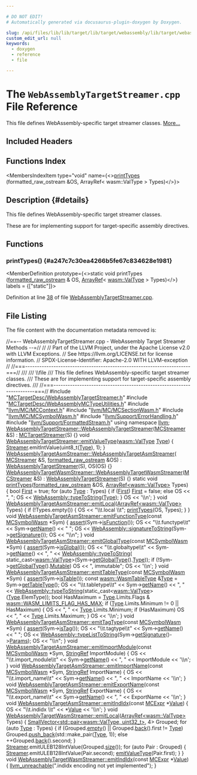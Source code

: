 ```yaml
---

# DO NOT EDIT!
# Automatically generated via docusaurus-plugin-doxygen by Doxygen.

slug: /api/files/lib/lib/target/lib/target/webassembly/lib/target/webassembly/mctargetdesc/webassemblytargetstreamer-cpp
custom_edit_url: null
keywords:
  - doxygen
  - reference
  - file

---
```





# The `WebAssemblyTargetStreamer.cpp` File Reference

<DoxygenPage pluginConfig={pluginConfig}>

This file defines WebAssembly-specific target streamer classes. <a href="#details">More...</a>

## Included Headers

<IncludesList>
<IncludesListItem
  filePath="MCTargetDesc/WebAssemblyTargetStreamer.h"
  permalink="/docs/api/files/lib/lib/target/lib/target/webassembly/lib/target/webassembly/mctargetdesc/webassemblytargetstreamer-h"
  isLocal="true" />
<IncludesListItem
  filePath="MCTargetDesc/WebAssemblyMCTypeUtilities.h"
  permalink="/docs/api/files/lib/lib/target/lib/target/webassembly/lib/target/webassembly/mctargetdesc/webassemblymctypeutilities-h"
  isLocal="true" />
<IncludesListItem
  filePath="llvm/MC/MCContext.h"
  permalink="/docs/api/files/include/include/llvm/include/llvm/mc/mccontext-h"
  isLocal="true" />
<IncludesListItem
  filePath="llvm/MC/MCSectionWasm.h"
  permalink="/docs/api/files/include/include/llvm/include/llvm/mc/mcsectionwasm-h"
  isLocal="true" />
<IncludesListItem
  filePath="llvm/MC/MCSymbolWasm.h"
  permalink="/docs/api/files/include/include/llvm/include/llvm/mc/mcsymbolwasm-h"
  isLocal="true" />
<IncludesListItem
  filePath="llvm/Support/ErrorHandling.h"
  permalink="/docs/api/files/include/include/llvm/include/llvm/support/errorhandling-h"
  isLocal="true" />
<IncludesListItem
  filePath="llvm/Support/FormattedStream.h"
  permalink="/docs/api/files/include/include/llvm/include/llvm/support/formattedstream-h"
  isLocal="true" />
</IncludesList>

## Functions Index

<MembersIndex>

<MembersIndexItem
  type="void"
  name={<><a href="#a247c7c30ea4266b5fe67c834628e1981">printTypes</a> (formatted&#95;raw&#95;ostream &amp;OS, ArrayRef&lt; wasm::ValType &gt; Types)</>}>
</MembersIndexItem>

</MembersIndex>

## Description {#details}

This file defines WebAssembly-specific target streamer classes.

These are for implementing support for target-specific assembly directives.

<SectionDefinition>

## Functions

### printTypes() {#a247c7c30ea4266b5fe67c834628e1981}

<MemberDefinition
  prototype={<>static void printTypes (<a href="/docs/api/classes/llvm/formatted-raw-ostream">formatted&#95;raw&#95;ostream</a> &amp; OS, <a href="/docs/api/classes/llvm/arrayref">ArrayRef</a>&lt; <a href="/docs/api/namespaces/llvm/wasm/#a0ef8084534e2fa2859faac16914a7ff8">wasm::ValType</a> &gt; Types)</>}
  labels = {["static"]}>

Definition at line <a href="#l00038">38</a> of file <a href="/docs/api/files/lib/lib/target/lib/target/webassembly/lib/target/webassembly/mctargetdesc/webassemblytargetstreamer-cpp">WebAssemblyTargetStreamer.cpp</a>.
</MemberDefinition>

</SectionDefinition>

## File Listing

The file content with the documentation metadata removed is:

<ProgramListing>

<Link id="l00001" /><CodeLine lineNumber="1"><span class="doxyHighlightComment">//==-- WebAssemblyTargetStreamer.cpp - WebAssembly Target Streamer Methods --=//</span></CodeLine>
<Link id="l00002" /><CodeLine lineNumber="2"><span class="doxyHighlightComment">//</span></CodeLine>
<Link id="l00003" /><CodeLine lineNumber="3"><span class="doxyHighlightComment">// Part of the LLVM Project, under the Apache License v2.0 with LLVM Exceptions.</span></CodeLine>
<Link id="l00004" /><CodeLine lineNumber="4"><span class="doxyHighlightComment">// See https://llvm.org/LICENSE.txt for license information.</span></CodeLine>
<Link id="l00005" /><CodeLine lineNumber="5"><span class="doxyHighlightComment">// SPDX-License-Identifier: Apache-2.0 WITH LLVM-exception</span></CodeLine>
<Link id="l00006" /><CodeLine lineNumber="6"><span class="doxyHighlightComment">//</span></CodeLine>
<Link id="l00007" /><CodeLine lineNumber="7"><span class="doxyHighlightComment">//===----------------------------------------------------------------------===//</span></CodeLine>
<Link id="l00008" /><CodeLine lineNumber="8"><span class="doxyHighlightComment">///</span></CodeLine>
<Link id="l00009" /><CodeLine lineNumber="9"><span class="doxyHighlightComment">/// \\file</span></CodeLine>
<Link id="l00010" /><CodeLine lineNumber="10"><span class="doxyHighlightComment">/// This file defines WebAssembly-specific target streamer classes.</span></CodeLine>
<Link id="l00011" /><CodeLine lineNumber="11"><span class="doxyHighlightComment">/// These are for implementing support for target-specific assembly directives.</span></CodeLine>
<Link id="l00012" /><CodeLine lineNumber="12"><span class="doxyHighlightComment">///</span></CodeLine>
<Link id="l00013" /><CodeLine lineNumber="13"><span class="doxyHighlightComment">//===----------------------------------------------------------------------===//</span></CodeLine>
<Link id="l00014" /><CodeLine lineNumber="14"></CodeLine>
<Link id="l00015" /><CodeLine lineNumber="15"><span class="doxyHighlightPreprocessor">#include &quot;<a href="/docs/api/files/lib/lib/target/lib/target/webassembly/lib/target/webassembly/mctargetdesc/webassemblytargetstreamer-h">MCTargetDesc/WebAssemblyTargetStreamer.h</a>&quot;</span></CodeLine>
<Link id="l00016" /><CodeLine lineNumber="16"><span class="doxyHighlightPreprocessor">#include &quot;<a href="/docs/api/files/lib/lib/target/lib/target/webassembly/lib/target/webassembly/mctargetdesc/webassemblymctypeutilities-h">MCTargetDesc/WebAssemblyMCTypeUtilities.h</a>&quot;</span></CodeLine>
<Link id="l00017" /><CodeLine lineNumber="17"><span class="doxyHighlightPreprocessor">#include &quot;<a href="/docs/api/files/include/include/llvm/include/llvm/mc/mccontext-h">llvm/MC/MCContext.h</a>&quot;</span></CodeLine>
<Link id="l00018" /><CodeLine lineNumber="18"><span class="doxyHighlightPreprocessor">#include &quot;<a href="/docs/api/files/include/include/llvm/include/llvm/mc/mcsectionwasm-h">llvm/MC/MCSectionWasm.h</a>&quot;</span></CodeLine>
<Link id="l00019" /><CodeLine lineNumber="19"><span class="doxyHighlightPreprocessor">#include &quot;<a href="/docs/api/files/include/include/llvm/include/llvm/mc/mcsymbolwasm-h">llvm/MC/MCSymbolWasm.h</a>&quot;</span></CodeLine>
<Link id="l00020" /><CodeLine lineNumber="20"><span class="doxyHighlightPreprocessor">#include &quot;<a href="/docs/api/files/include/include/llvm/include/llvm/support/errorhandling-h">llvm/Support/ErrorHandling.h</a>&quot;</span></CodeLine>
<Link id="l00021" /><CodeLine lineNumber="21"><span class="doxyHighlightPreprocessor">#include &quot;<a href="/docs/api/files/include/include/llvm/include/llvm/support/formattedstream-h">llvm/Support/FormattedStream.h</a>&quot;</span></CodeLine>
<Link id="l00022" /><CodeLine lineNumber="22"><span class="doxyHighlightKeyword">using namespace </span><span class="doxyHighlight"><a href="/docs/api/namespaces/llvm">llvm</a>;</span></CodeLine>
<Link id="l00023" /><CodeLine lineNumber="23"></CodeLine>
<Link id="l00024" /><CodeLine lineNumber="24" lineLink="/docs/api/classes/llvm/webassemblytargetstreamer/#a8dd50daba7086d40f7b98d3b6c1bf0e4"><span class="doxyHighlight"><a href="/docs/api/classes/llvm/webassemblytargetstreamer/#a8dd50daba7086d40f7b98d3b6c1bf0e4">WebAssemblyTargetStreamer::WebAssemblyTargetStreamer</a>(<a href="/docs/api/classes/llvm/mcstreamer">MCStreamer</a> &amp;S)</span></CodeLine>
<Link id="l00025" /><CodeLine lineNumber="25"><span class="doxyHighlight">    : <a href="/docs/api/classes/llvm/mctargetstreamer/#acfff4f9a518231ee043200a694fcbafa">MCTargetStreamer</a>(S) &#123;&#125;</span></CodeLine>
<Link id="l00026" /><CodeLine lineNumber="26"></CodeLine>
<Link id="l00027" /><CodeLine lineNumber="27" lineLink="/docs/api/classes/llvm/webassemblytargetstreamer/#af3f9b4bcad37c296b86425b9c8ef4cdc"><span class="doxyHighlightKeywordType">void</span><span class="doxyHighlight"> <a href="/docs/api/classes/llvm/webassemblytargetstreamer/#af3f9b4bcad37c296b86425b9c8ef4cdc">WebAssemblyTargetStreamer::emitValueType</a>(<a href="/docs/api/namespaces/llvm/wasm/#a0ef8084534e2fa2859faac16914a7ff8">wasm::ValType</a> <a href="/docs/api/classes/llvm/type">Type</a>) &#123;</span></CodeLine>
<Link id="l00028" /><CodeLine lineNumber="28"><span class="doxyHighlight">  <a href="/docs/api/classes/llvm/mctargetstreamer/#ac5c639960b526c507f505f9e3ebb915d">Streamer</a>.emitIntValue(uint8&#95;t(<a href="/docs/api/classes/llvm/type">Type</a>), 1);</span></CodeLine>
<Link id="l00029" /><CodeLine lineNumber="29"><span class="doxyHighlight">&#125;</span></CodeLine>
<Link id="l00030" /><CodeLine lineNumber="30"></CodeLine>
<Link id="l00031" /><CodeLine lineNumber="31" lineLink="/docs/api/classes/llvm/webassemblytargetasmstreamer/#a3a621a359e6f83ccde27cd86ebe4c5a7"><span class="doxyHighlight"><a href="/docs/api/classes/llvm/webassemblytargetasmstreamer/#a3a621a359e6f83ccde27cd86ebe4c5a7">WebAssemblyTargetAsmStreamer::WebAssemblyTargetAsmStreamer</a>(</span></CodeLine>
<Link id="l00032" /><CodeLine lineNumber="32"><span class="doxyHighlight">    <a href="/docs/api/classes/llvm/mcstreamer">MCStreamer</a> &amp;S, <a href="/docs/api/classes/llvm/formatted-raw-ostream">formatted&#95;raw&#95;ostream</a> &amp;OS)</span></CodeLine>
<Link id="l00033" /><CodeLine lineNumber="33"><span class="doxyHighlight">    : <a href="/docs/api/classes/llvm/webassemblytargetstreamer/#a8dd50daba7086d40f7b98d3b6c1bf0e4">WebAssemblyTargetStreamer</a>(S), OS(OS) &#123;&#125;</span></CodeLine>
<Link id="l00034" /><CodeLine lineNumber="34"></CodeLine>
<Link id="l00035" /><CodeLine lineNumber="35" lineLink="/docs/api/classes/llvm/webassemblytargetwasmstreamer/#af5afe62fa769881f6beeb9ec9d68a46c"><span class="doxyHighlight"><a href="/docs/api/classes/llvm/webassemblytargetwasmstreamer/#af5afe62fa769881f6beeb9ec9d68a46c">WebAssemblyTargetWasmStreamer::WebAssemblyTargetWasmStreamer</a>(<a href="/docs/api/classes/llvm/mcstreamer">MCStreamer</a> &amp;S)</span></CodeLine>
<Link id="l00036" /><CodeLine lineNumber="36"><span class="doxyHighlight">    : <a href="/docs/api/classes/llvm/webassemblytargetstreamer/#a8dd50daba7086d40f7b98d3b6c1bf0e4">WebAssemblyTargetStreamer</a>(S) &#123;&#125;</span></CodeLine>
<Link id="l00037" /><CodeLine lineNumber="37"></CodeLine>
<Link id="l00038" /><CodeLine lineNumber="38" lineLink="#a247c7c30ea4266b5fe67c834628e1981"><span class="doxyHighlightKeyword">static</span><span class="doxyHighlight"> </span><span class="doxyHighlightKeywordType">void</span><span class="doxyHighlight"> <a href="#a247c7c30ea4266b5fe67c834628e1981">printTypes</a>(<a href="/docs/api/classes/llvm/formatted-raw-ostream">formatted&#95;raw&#95;ostream</a> &amp;OS,</span></CodeLine>
<Link id="l00039" /><CodeLine lineNumber="39"><span class="doxyHighlight">                       <a href="/docs/api/classes/llvm/arrayref">ArrayRef&lt;wasm::ValType&gt;</a> Types) &#123;</span></CodeLine>
<Link id="l00040" /><CodeLine lineNumber="40"><span class="doxyHighlight">  </span><span class="doxyHighlightKeywordType">bool</span><span class="doxyHighlight"> <a href="/docs/api/namespaces/llvm/#a9eb4f5b98b70ee4fab9614ed58282c1fa7fb55ed0b7a30342ba6da306428cae04">First</a> = </span><span class="doxyHighlightKeyword">true</span><span class="doxyHighlight">;</span></CodeLine>
<Link id="l00041" /><CodeLine lineNumber="41"><span class="doxyHighlight">  </span><span class="doxyHighlightKeywordFlow">for</span><span class="doxyHighlight"> (</span><span class="doxyHighlightKeyword">auto</span><span class="doxyHighlight"> <a href="/docs/api/classes/llvm/type">Type</a> : Types) &#123;</span></CodeLine>
<Link id="l00042" /><CodeLine lineNumber="42"><span class="doxyHighlight">    </span><span class="doxyHighlightKeywordFlow">if</span><span class="doxyHighlight"> (<a href="/docs/api/namespaces/llvm/#a9eb4f5b98b70ee4fab9614ed58282c1fa7fb55ed0b7a30342ba6da306428cae04">First</a>)</span></CodeLine>
<Link id="l00043" /><CodeLine lineNumber="43"><span class="doxyHighlight">      <a href="/docs/api/namespaces/llvm/#a9eb4f5b98b70ee4fab9614ed58282c1fa7fb55ed0b7a30342ba6da306428cae04">First</a> = </span><span class="doxyHighlightKeyword">false</span><span class="doxyHighlight">;</span></CodeLine>
<Link id="l00044" /><CodeLine lineNumber="44"><span class="doxyHighlight">    </span><span class="doxyHighlightKeywordFlow">else</span></CodeLine>
<Link id="l00045" /><CodeLine lineNumber="45"><span class="doxyHighlight">      OS &lt;&lt; </span><span class="doxyHighlightStringLiteral">&quot;, &quot;</span><span class="doxyHighlight">;</span></CodeLine>
<Link id="l00046" /><CodeLine lineNumber="46"><span class="doxyHighlight">    OS &lt;&lt; <a href="/docs/api/namespaces/llvm/webassembly/#a11bf36ed68b39005def2a7105a789863">WebAssembly::typeToString</a>(<a href="/docs/api/classes/llvm/type">Type</a>);</span></CodeLine>
<Link id="l00047" /><CodeLine lineNumber="47"><span class="doxyHighlight">  &#125;</span></CodeLine>
<Link id="l00048" /><CodeLine lineNumber="48"><span class="doxyHighlight">  OS &lt;&lt; </span><span class="doxyHighlightCharLiteral">&#39;\\n&#39;</span><span class="doxyHighlight">;</span></CodeLine>
<Link id="l00049" /><CodeLine lineNumber="49"><span class="doxyHighlight">&#125;</span></CodeLine>
<Link id="l00050" /><CodeLine lineNumber="50"></CodeLine>
<Link id="l00051" /><CodeLine lineNumber="51" lineLink="/docs/api/classes/llvm/webassemblytargetasmstreamer/#ad22025bdcc5be3148c1e3a5ad9931cc7"><span class="doxyHighlightKeywordType">void</span><span class="doxyHighlight"> <a href="/docs/api/classes/llvm/webassemblytargetasmstreamer/#ad22025bdcc5be3148c1e3a5ad9931cc7">WebAssemblyTargetAsmStreamer::emitLocal</a>(<a href="/docs/api/classes/llvm/arrayref">ArrayRef&lt;wasm::ValType&gt;</a> Types) &#123;</span></CodeLine>
<Link id="l00052" /><CodeLine lineNumber="52"><span class="doxyHighlight">  </span><span class="doxyHighlightKeywordFlow">if</span><span class="doxyHighlight"> (!Types.empty()) &#123;</span></CodeLine>
<Link id="l00053" /><CodeLine lineNumber="53"><span class="doxyHighlight">    OS &lt;&lt; </span><span class="doxyHighlightStringLiteral">&quot;\\t.local  \\t&quot;</span><span class="doxyHighlight">;</span></CodeLine>
<Link id="l00054" /><CodeLine lineNumber="54"><span class="doxyHighlight">    <a href="#a247c7c30ea4266b5fe67c834628e1981">printTypes</a>(OS, Types);</span></CodeLine>
<Link id="l00055" /><CodeLine lineNumber="55"><span class="doxyHighlight">  &#125;</span></CodeLine>
<Link id="l00056" /><CodeLine lineNumber="56"><span class="doxyHighlight">&#125;</span></CodeLine>
<Link id="l00057" /><CodeLine lineNumber="57"></CodeLine>
<Link id="l00058" /><CodeLine lineNumber="58" lineLink="/docs/api/classes/llvm/webassemblytargetasmstreamer/#a3d00e1ac3848f4af6f98182dca6f5045"><span class="doxyHighlightKeywordType">void</span><span class="doxyHighlight"> <a href="/docs/api/classes/llvm/webassemblytargetasmstreamer/#a3d00e1ac3848f4af6f98182dca6f5045">WebAssemblyTargetAsmStreamer::emitFunctionType</a>(</span><span class="doxyHighlightKeyword">const</span><span class="doxyHighlight"> <a href="/docs/api/classes/llvm/mcsymbolwasm">MCSymbolWasm</a> &#42;Sym) &#123;</span></CodeLine>
<Link id="l00059" /><CodeLine lineNumber="59"><span class="doxyHighlight">  <a href="/docs/api/files/lib/lib/target/lib/target/amdgpu/silowercontrolflow-cpp/#a4868c5d81c5ccc98c47aeab6244346a0">assert</a>(Sym-&gt;<a href="/docs/api/classes/llvm/mcsymbolwasm/#af29669e65379f28f1a8a33c9669d10c9">isFunction</a>());</span></CodeLine>
<Link id="l00060" /><CodeLine lineNumber="60"><span class="doxyHighlight">  OS &lt;&lt; </span><span class="doxyHighlightStringLiteral">&quot;\\t.functype\\t&quot;</span><span class="doxyHighlight"> &lt;&lt; Sym-&gt;<a href="/docs/api/classes/llvm/mcsymbol/#a57c7b2b9784361914262eeb0a6f0b18d">getName</a>() &lt;&lt; </span><span class="doxyHighlightStringLiteral">&quot; &quot;</span><span class="doxyHighlight">;</span></CodeLine>
<Link id="l00061" /><CodeLine lineNumber="61"><span class="doxyHighlight">  OS &lt;&lt; <a href="/docs/api/namespaces/llvm/webassembly/#ab777621cd8cd052180667366c7191456">WebAssembly::signatureToString</a>(Sym-&gt;<a href="/docs/api/classes/llvm/mcsymbolwasm/#a31dc0afa892465aaef33221d049d16f1">getSignature</a>());</span></CodeLine>
<Link id="l00062" /><CodeLine lineNumber="62"><span class="doxyHighlight">  OS &lt;&lt; </span><span class="doxyHighlightStringLiteral">&quot;\\n&quot;</span><span class="doxyHighlight">;</span></CodeLine>
<Link id="l00063" /><CodeLine lineNumber="63"><span class="doxyHighlight">&#125;</span></CodeLine>
<Link id="l00064" /><CodeLine lineNumber="64"></CodeLine>
<Link id="l00065" /><CodeLine lineNumber="65" lineLink="/docs/api/classes/llvm/webassemblytargetasmstreamer/#aa2841293de9505ceb9ef958d38fa1526"><span class="doxyHighlightKeywordType">void</span><span class="doxyHighlight"> <a href="/docs/api/classes/llvm/webassemblytargetasmstreamer/#aa2841293de9505ceb9ef958d38fa1526">WebAssemblyTargetAsmStreamer::emitGlobalType</a>(</span><span class="doxyHighlightKeyword">const</span><span class="doxyHighlight"> <a href="/docs/api/classes/llvm/mcsymbolwasm">MCSymbolWasm</a> &#42;Sym) &#123;</span></CodeLine>
<Link id="l00066" /><CodeLine lineNumber="66"><span class="doxyHighlight">  <a href="/docs/api/files/lib/lib/target/lib/target/amdgpu/silowercontrolflow-cpp/#a4868c5d81c5ccc98c47aeab6244346a0">assert</a>(Sym-&gt;<a href="/docs/api/classes/llvm/mcsymbolwasm/#a021e36df6773457087c3395d22ad76f2">isGlobal</a>());</span></CodeLine>
<Link id="l00067" /><CodeLine lineNumber="67"><span class="doxyHighlight">  OS &lt;&lt; </span><span class="doxyHighlightStringLiteral">&quot;\\t.globaltype\\t&quot;</span><span class="doxyHighlight"> &lt;&lt; Sym-&gt;<a href="/docs/api/classes/llvm/mcsymbol/#a57c7b2b9784361914262eeb0a6f0b18d">getName</a>() &lt;&lt; </span><span class="doxyHighlightStringLiteral">&quot;, &quot;</span></CodeLine>
<Link id="l00068" /><CodeLine lineNumber="68"><span class="doxyHighlight">     &lt;&lt; <a href="/docs/api/namespaces/llvm/webassembly/#a11bf36ed68b39005def2a7105a789863">WebAssembly::typeToString</a>(</span></CodeLine>
<Link id="l00069" /><CodeLine lineNumber="69"><span class="doxyHighlight">            </span><span class="doxyHighlightKeyword">static&#95;cast&lt;</span><span class="doxyHighlight"><a href="/docs/api/namespaces/llvm/wasm/#a0ef8084534e2fa2859faac16914a7ff8">wasm::ValType</a></span><span class="doxyHighlightKeyword">&gt;</span><span class="doxyHighlight">(Sym-&gt;<a href="/docs/api/classes/llvm/mcsymbolwasm/#abec92aa6c545424605c7be276e633608">getGlobalType</a>().<a href="/docs/api/structs/llvm/wasm/wasmglobaltype/#a497eda9bb8683abc1b195921efd275c9">Type</a>));</span></CodeLine>
<Link id="l00070" /><CodeLine lineNumber="70"><span class="doxyHighlight">  </span><span class="doxyHighlightKeywordFlow">if</span><span class="doxyHighlight"> (!Sym-&gt;<a href="/docs/api/classes/llvm/mcsymbolwasm/#abec92aa6c545424605c7be276e633608">getGlobalType</a>().<a href="/docs/api/structs/llvm/wasm/wasmglobaltype/#a1c4b553b2aa001bc19db62854dea2ff8">Mutable</a>)</span></CodeLine>
<Link id="l00071" /><CodeLine lineNumber="71"><span class="doxyHighlight">    OS &lt;&lt; </span><span class="doxyHighlightStringLiteral">&quot;, immutable&quot;</span><span class="doxyHighlight">;</span></CodeLine>
<Link id="l00072" /><CodeLine lineNumber="72"><span class="doxyHighlight">  OS &lt;&lt; </span><span class="doxyHighlightCharLiteral">&#39;\\n&#39;</span><span class="doxyHighlight">;</span></CodeLine>
<Link id="l00073" /><CodeLine lineNumber="73"><span class="doxyHighlight">&#125;</span></CodeLine>
<Link id="l00074" /><CodeLine lineNumber="74"></CodeLine>
<Link id="l00075" /><CodeLine lineNumber="75" lineLink="/docs/api/classes/llvm/webassemblytargetasmstreamer/#ab1be13e43fafccdcb3c7fb6ff5b316e5"><span class="doxyHighlightKeywordType">void</span><span class="doxyHighlight"> <a href="/docs/api/classes/llvm/webassemblytargetasmstreamer/#ab1be13e43fafccdcb3c7fb6ff5b316e5">WebAssemblyTargetAsmStreamer::emitTableType</a>(</span><span class="doxyHighlightKeyword">const</span><span class="doxyHighlight"> <a href="/docs/api/classes/llvm/mcsymbolwasm">MCSymbolWasm</a> &#42;Sym) &#123;</span></CodeLine>
<Link id="l00076" /><CodeLine lineNumber="76"><span class="doxyHighlight">  <a href="/docs/api/files/lib/lib/target/lib/target/amdgpu/silowercontrolflow-cpp/#a4868c5d81c5ccc98c47aeab6244346a0">assert</a>(Sym-&gt;<a href="/docs/api/classes/llvm/mcsymbolwasm/#ab9ab563f7a291d954ed63612309b8161">isTable</a>());</span></CodeLine>
<Link id="l00077" /><CodeLine lineNumber="77"><span class="doxyHighlight">  </span><span class="doxyHighlightKeyword">const</span><span class="doxyHighlight"> <a href="/docs/api/structs/llvm/wasm/wasmtabletype">wasm::WasmTableType</a> &amp;<a href="/docs/api/classes/llvm/type">Type</a> = Sym-&gt;<a href="/docs/api/classes/llvm/mcsymbolwasm/#a20d51e7d9f9147057c66d10f913a82a4">getTableType</a>();</span></CodeLine>
<Link id="l00078" /><CodeLine lineNumber="78"><span class="doxyHighlight">  OS &lt;&lt; </span><span class="doxyHighlightStringLiteral">&quot;\\t.tabletype\\t&quot;</span><span class="doxyHighlight"> &lt;&lt; Sym-&gt;<a href="/docs/api/classes/llvm/mcsymbol/#a57c7b2b9784361914262eeb0a6f0b18d">getName</a>() &lt;&lt; </span><span class="doxyHighlightStringLiteral">&quot;, &quot;</span></CodeLine>
<Link id="l00079" /><CodeLine lineNumber="79"><span class="doxyHighlight">     &lt;&lt; <a href="/docs/api/namespaces/llvm/webassembly/#a11bf36ed68b39005def2a7105a789863">WebAssembly::typeToString</a>(</span><span class="doxyHighlightKeyword">static&#95;cast&lt;</span><span class="doxyHighlight"><a href="/docs/api/namespaces/llvm/wasm/#a0ef8084534e2fa2859faac16914a7ff8">wasm::ValType</a></span><span class="doxyHighlightKeyword">&gt;</span><span class="doxyHighlight">(<a href="/docs/api/classes/llvm/type">Type</a>.ElemType));</span></CodeLine>
<Link id="l00080" /><CodeLine lineNumber="80"><span class="doxyHighlight">  </span><span class="doxyHighlightKeywordType">bool</span><span class="doxyHighlight"> HasMaximum = <a href="/docs/api/classes/llvm/type">Type</a>.Limits.Flags &amp; <a href="/docs/api/namespaces/llvm/wasm/#a59b99a8ddca474dff358ee96d7a5b9ada0a94fb8e747d2293e76e4fdbfc2cb6bd">wasm::WASM&#95;LIMITS&#95;FLAG&#95;HAS&#95;MAX</a>;</span></CodeLine>
<Link id="l00081" /><CodeLine lineNumber="81"><span class="doxyHighlight">  </span><span class="doxyHighlightKeywordFlow">if</span><span class="doxyHighlight"> (<a href="/docs/api/classes/llvm/type">Type</a>.Limits.Minimum != 0 || HasMaximum) &#123;</span></CodeLine>
<Link id="l00082" /><CodeLine lineNumber="82"><span class="doxyHighlight">    OS &lt;&lt; </span><span class="doxyHighlightStringLiteral">&quot;, &quot;</span><span class="doxyHighlight"> &lt;&lt; <a href="/docs/api/classes/llvm/type">Type</a>.Limits.Minimum;</span></CodeLine>
<Link id="l00083" /><CodeLine lineNumber="83"><span class="doxyHighlight">    </span><span class="doxyHighlightKeywordFlow">if</span><span class="doxyHighlight"> (HasMaximum)</span></CodeLine>
<Link id="l00084" /><CodeLine lineNumber="84"><span class="doxyHighlight">      OS &lt;&lt; </span><span class="doxyHighlightStringLiteral">&quot;, &quot;</span><span class="doxyHighlight"> &lt;&lt; <a href="/docs/api/classes/llvm/type">Type</a>.Limits.Maximum;</span></CodeLine>
<Link id="l00085" /><CodeLine lineNumber="85"><span class="doxyHighlight">  &#125;</span></CodeLine>
<Link id="l00086" /><CodeLine lineNumber="86"><span class="doxyHighlight">  OS &lt;&lt; </span><span class="doxyHighlightCharLiteral">&#39;\\n&#39;</span><span class="doxyHighlight">;</span></CodeLine>
<Link id="l00087" /><CodeLine lineNumber="87"><span class="doxyHighlight">&#125;</span></CodeLine>
<Link id="l00088" /><CodeLine lineNumber="88"></CodeLine>
<Link id="l00089" /><CodeLine lineNumber="89" lineLink="/docs/api/classes/llvm/webassemblytargetasmstreamer/#ad431095019a0f5c940ea308e3bcfadbf"><span class="doxyHighlightKeywordType">void</span><span class="doxyHighlight"> <a href="/docs/api/classes/llvm/webassemblytargetasmstreamer/#ad431095019a0f5c940ea308e3bcfadbf">WebAssemblyTargetAsmStreamer::emitTagType</a>(</span><span class="doxyHighlightKeyword">const</span><span class="doxyHighlight"> <a href="/docs/api/classes/llvm/mcsymbolwasm">MCSymbolWasm</a> &#42;Sym) &#123;</span></CodeLine>
<Link id="l00090" /><CodeLine lineNumber="90"><span class="doxyHighlight">  <a href="/docs/api/files/lib/lib/target/lib/target/amdgpu/silowercontrolflow-cpp/#a4868c5d81c5ccc98c47aeab6244346a0">assert</a>(Sym-&gt;<a href="/docs/api/classes/llvm/mcsymbolwasm/#ae56e445b93e9f0caadc3de0b4b77aab7">isTag</a>());</span></CodeLine>
<Link id="l00091" /><CodeLine lineNumber="91"><span class="doxyHighlight">  OS &lt;&lt; </span><span class="doxyHighlightStringLiteral">&quot;\\t.tagtype\\t&quot;</span><span class="doxyHighlight"> &lt;&lt; Sym-&gt;<a href="/docs/api/classes/llvm/mcsymbol/#a57c7b2b9784361914262eeb0a6f0b18d">getName</a>() &lt;&lt; </span><span class="doxyHighlightStringLiteral">&quot; &quot;</span><span class="doxyHighlight">;</span></CodeLine>
<Link id="l00092" /><CodeLine lineNumber="92"><span class="doxyHighlight">  OS &lt;&lt; <a href="/docs/api/namespaces/llvm/webassembly/#ace38cf69cdffc766897324c5c07e6007">WebAssembly::typeListToString</a>(Sym-&gt;<a href="/docs/api/classes/llvm/mcsymbolwasm/#a31dc0afa892465aaef33221d049d16f1">getSignature</a>()-&gt;<a href="/docs/api/structs/llvm/wasm/wasmsignature/#ac0ca79970289bfc5eca95132b5cd1562">Params</a>);</span></CodeLine>
<Link id="l00093" /><CodeLine lineNumber="93"><span class="doxyHighlight">  OS &lt;&lt; </span><span class="doxyHighlightStringLiteral">&quot;\\n&quot;</span><span class="doxyHighlight">;</span></CodeLine>
<Link id="l00094" /><CodeLine lineNumber="94"><span class="doxyHighlight">&#125;</span></CodeLine>
<Link id="l00095" /><CodeLine lineNumber="95"></CodeLine>
<Link id="l00096" /><CodeLine lineNumber="96" lineLink="/docs/api/classes/llvm/webassemblytargetasmstreamer/#ac0b0be8a73319c121d8c53e4219eff24"><span class="doxyHighlightKeywordType">void</span><span class="doxyHighlight"> <a href="/docs/api/classes/llvm/webassemblytargetasmstreamer/#ac0b0be8a73319c121d8c53e4219eff24">WebAssemblyTargetAsmStreamer::emitImportModule</a>(</span><span class="doxyHighlightKeyword">const</span><span class="doxyHighlight"> <a href="/docs/api/classes/llvm/mcsymbolwasm">MCSymbolWasm</a> &#42;Sym,</span></CodeLine>
<Link id="l00097" /><CodeLine lineNumber="97"><span class="doxyHighlight">                                                    <a href="/docs/api/classes/llvm/stringref">StringRef</a> ImportModule) &#123;</span></CodeLine>
<Link id="l00098" /><CodeLine lineNumber="98"><span class="doxyHighlight">  OS &lt;&lt; </span><span class="doxyHighlightStringLiteral">&quot;\\t.import&#95;module\\t&quot;</span><span class="doxyHighlight"> &lt;&lt; Sym-&gt;<a href="/docs/api/classes/llvm/mcsymbol/#a57c7b2b9784361914262eeb0a6f0b18d">getName</a>() &lt;&lt; </span><span class="doxyHighlightStringLiteral">&quot;, &quot;</span></CodeLine>
<Link id="l00099" /><CodeLine lineNumber="99"><span class="doxyHighlight">                             &lt;&lt; ImportModule &lt;&lt; </span><span class="doxyHighlightCharLiteral">&#39;\\n&#39;</span><span class="doxyHighlight">;</span></CodeLine>
<Link id="l00100" /><CodeLine lineNumber="100"><span class="doxyHighlight">&#125;</span></CodeLine>
<Link id="l00101" /><CodeLine lineNumber="101"></CodeLine>
<Link id="l00102" /><CodeLine lineNumber="102" lineLink="/docs/api/classes/llvm/webassemblytargetasmstreamer/#a553f2aafa48b30ff11741b23bcffe6ad"><span class="doxyHighlightKeywordType">void</span><span class="doxyHighlight"> <a href="/docs/api/classes/llvm/webassemblytargetasmstreamer/#a553f2aafa48b30ff11741b23bcffe6ad">WebAssemblyTargetAsmStreamer::emitImportName</a>(</span><span class="doxyHighlightKeyword">const</span><span class="doxyHighlight"> <a href="/docs/api/classes/llvm/mcsymbolwasm">MCSymbolWasm</a> &#42;Sym,</span></CodeLine>
<Link id="l00103" /><CodeLine lineNumber="103"><span class="doxyHighlight">                                                  <a href="/docs/api/classes/llvm/stringref">StringRef</a> ImportName) &#123;</span></CodeLine>
<Link id="l00104" /><CodeLine lineNumber="104"><span class="doxyHighlight">  OS &lt;&lt; </span><span class="doxyHighlightStringLiteral">&quot;\\t.import&#95;name\\t&quot;</span><span class="doxyHighlight"> &lt;&lt; Sym-&gt;<a href="/docs/api/classes/llvm/mcsymbol/#a57c7b2b9784361914262eeb0a6f0b18d">getName</a>() &lt;&lt; </span><span class="doxyHighlightStringLiteral">&quot;, &quot;</span></CodeLine>
<Link id="l00105" /><CodeLine lineNumber="105"><span class="doxyHighlight">                           &lt;&lt; ImportName &lt;&lt; </span><span class="doxyHighlightCharLiteral">&#39;\\n&#39;</span><span class="doxyHighlight">;</span></CodeLine>
<Link id="l00106" /><CodeLine lineNumber="106"><span class="doxyHighlight">&#125;</span></CodeLine>
<Link id="l00107" /><CodeLine lineNumber="107"></CodeLine>
<Link id="l00108" /><CodeLine lineNumber="108" lineLink="/docs/api/classes/llvm/webassemblytargetasmstreamer/#aa0ada33537d92cbc3a1eb8815c70a28c"><span class="doxyHighlightKeywordType">void</span><span class="doxyHighlight"> <a href="/docs/api/classes/llvm/webassemblytargetasmstreamer/#aa0ada33537d92cbc3a1eb8815c70a28c">WebAssemblyTargetAsmStreamer::emitExportName</a>(</span><span class="doxyHighlightKeyword">const</span><span class="doxyHighlight"> <a href="/docs/api/classes/llvm/mcsymbolwasm">MCSymbolWasm</a> &#42;Sym,</span></CodeLine>
<Link id="l00109" /><CodeLine lineNumber="109"><span class="doxyHighlight">                                                  <a href="/docs/api/classes/llvm/stringref">StringRef</a> ExportName) &#123;</span></CodeLine>
<Link id="l00110" /><CodeLine lineNumber="110"><span class="doxyHighlight">  OS &lt;&lt; </span><span class="doxyHighlightStringLiteral">&quot;\\t.export&#95;name\\t&quot;</span><span class="doxyHighlight"> &lt;&lt; Sym-&gt;<a href="/docs/api/classes/llvm/mcsymbol/#a57c7b2b9784361914262eeb0a6f0b18d">getName</a>() &lt;&lt; </span><span class="doxyHighlightStringLiteral">&quot;, &quot;</span></CodeLine>
<Link id="l00111" /><CodeLine lineNumber="111"><span class="doxyHighlight">                           &lt;&lt; ExportName &lt;&lt; </span><span class="doxyHighlightCharLiteral">&#39;\\n&#39;</span><span class="doxyHighlight">;</span></CodeLine>
<Link id="l00112" /><CodeLine lineNumber="112"><span class="doxyHighlight">&#125;</span></CodeLine>
<Link id="l00113" /><CodeLine lineNumber="113"></CodeLine>
<Link id="l00114" /><CodeLine lineNumber="114" lineLink="/docs/api/classes/llvm/webassemblytargetasmstreamer/#a0d09a2cfb08fefb8257b31c8fd09a6c7"><span class="doxyHighlightKeywordType">void</span><span class="doxyHighlight"> <a href="/docs/api/classes/llvm/webassemblytargetasmstreamer/#a0d09a2cfb08fefb8257b31c8fd09a6c7">WebAssemblyTargetAsmStreamer::emitIndIdx</a>(</span><span class="doxyHighlightKeyword">const</span><span class="doxyHighlight"> <a href="/docs/api/classes/llvm/mcexpr">MCExpr</a> &#42;<a href="/docs/api/classes/llvm/value">Value</a>) &#123;</span></CodeLine>
<Link id="l00115" /><CodeLine lineNumber="115"><span class="doxyHighlight">  OS &lt;&lt; </span><span class="doxyHighlightStringLiteral">&quot;\\t.indidx  \\t&quot;</span><span class="doxyHighlight"> &lt;&lt; &#42;<a href="/docs/api/classes/llvm/value">Value</a> &lt;&lt; </span><span class="doxyHighlightCharLiteral">&#39;\\n&#39;</span><span class="doxyHighlight">;</span></CodeLine>
<Link id="l00116" /><CodeLine lineNumber="116"><span class="doxyHighlight">&#125;</span></CodeLine>
<Link id="l00117" /><CodeLine lineNumber="117"></CodeLine>
<Link id="l00118" /><CodeLine lineNumber="118" lineLink="/docs/api/classes/llvm/webassemblytargetwasmstreamer/#acd61544675a1873eab270dd83138d509"><span class="doxyHighlightKeywordType">void</span><span class="doxyHighlight"> <a href="/docs/api/classes/llvm/webassemblytargetwasmstreamer/#acd61544675a1873eab270dd83138d509">WebAssemblyTargetWasmStreamer::emitLocal</a>(<a href="/docs/api/classes/llvm/arrayref">ArrayRef&lt;wasm::ValType&gt;</a> Types) &#123;</span></CodeLine>
<Link id="l00119" /><CodeLine lineNumber="119"><span class="doxyHighlight">  <a href="/docs/api/classes/llvm/smallvector">SmallVector&lt;std::pair&lt;wasm::ValType, uint32&#95;t&gt;</a>, 4&gt; Grouped;</span></CodeLine>
<Link id="l00120" /><CodeLine lineNumber="120"><span class="doxyHighlight">  </span><span class="doxyHighlightKeywordFlow">for</span><span class="doxyHighlight"> (</span><span class="doxyHighlightKeyword">auto</span><span class="doxyHighlight"> <a href="/docs/api/classes/llvm/type">Type</a> : Types) &#123;</span></CodeLine>
<Link id="l00121" /><CodeLine lineNumber="121"><span class="doxyHighlight">    </span><span class="doxyHighlightKeywordFlow">if</span><span class="doxyHighlight"> (Grouped.<a href="/docs/api/classes/llvm/smallvectortemplatecommon/#ad9a3c7bc26b130377bbafc170b5f88a2">empty</a>() || Grouped.<a href="/docs/api/classes/llvm/smallvectortemplatecommon/#acd9e771a3296c6b24146955754620557">back</a>().first != <a href="/docs/api/classes/llvm/type">Type</a>)</span></CodeLine>
<Link id="l00122" /><CodeLine lineNumber="122"><span class="doxyHighlight">      Grouped.<a href="/docs/api/classes/llvm/smallvectortemplatebase/#af42bfbc067df27c19ee2fc859df58799">push&#95;back</a>(std::make&#95;pair(<a href="/docs/api/classes/llvm/type">Type</a>, 1));</span></CodeLine>
<Link id="l00123" /><CodeLine lineNumber="123"><span class="doxyHighlight">    </span><span class="doxyHighlightKeywordFlow">else</span></CodeLine>
<Link id="l00124" /><CodeLine lineNumber="124"><span class="doxyHighlight">      ++Grouped.<a href="/docs/api/classes/llvm/smallvectortemplatecommon/#acd9e771a3296c6b24146955754620557">back</a>().second;</span></CodeLine>
<Link id="l00125" /><CodeLine lineNumber="125"><span class="doxyHighlight">  &#125;</span></CodeLine>
<Link id="l00126" /><CodeLine lineNumber="126"></CodeLine>
<Link id="l00127" /><CodeLine lineNumber="127"><span class="doxyHighlight">  <a href="/docs/api/classes/llvm/mctargetstreamer/#ac5c639960b526c507f505f9e3ebb915d">Streamer</a>.emitULEB128IntValue(Grouped.<a href="/docs/api/classes/llvm/smallvectortemplatecommon/#a1c479a8c434377c2b8cb056bdfdfc201">size</a>());</span></CodeLine>
<Link id="l00128" /><CodeLine lineNumber="128"><span class="doxyHighlight">  </span><span class="doxyHighlightKeywordFlow">for</span><span class="doxyHighlight"> (</span><span class="doxyHighlightKeyword">auto</span><span class="doxyHighlight"> Pair : Grouped) &#123;</span></CodeLine>
<Link id="l00129" /><CodeLine lineNumber="129"><span class="doxyHighlight">    <a href="/docs/api/classes/llvm/mctargetstreamer/#ac5c639960b526c507f505f9e3ebb915d">Streamer</a>.emitULEB128IntValue(Pair.second);</span></CodeLine>
<Link id="l00130" /><CodeLine lineNumber="130"><span class="doxyHighlight">    <a href="/docs/api/classes/llvm/webassemblytargetstreamer/#af3f9b4bcad37c296b86425b9c8ef4cdc">emitValueType</a>(Pair.first);</span></CodeLine>
<Link id="l00131" /><CodeLine lineNumber="131"><span class="doxyHighlight">  &#125;</span></CodeLine>
<Link id="l00132" /><CodeLine lineNumber="132"><span class="doxyHighlight">&#125;</span></CodeLine>
<Link id="l00133" /><CodeLine lineNumber="133"></CodeLine>
<Link id="l00134" /><CodeLine lineNumber="134" lineLink="/docs/api/classes/llvm/webassemblytargetwasmstreamer/#a597f26517bd3cf48da503d917ba04253"><span class="doxyHighlightKeywordType">void</span><span class="doxyHighlight"> <a href="/docs/api/classes/llvm/webassemblytargetwasmstreamer/#a597f26517bd3cf48da503d917ba04253">WebAssemblyTargetWasmStreamer::emitIndIdx</a>(</span><span class="doxyHighlightKeyword">const</span><span class="doxyHighlight"> <a href="/docs/api/classes/llvm/mcexpr">MCExpr</a> &#42;<a href="/docs/api/classes/llvm/value">Value</a>) &#123;</span></CodeLine>
<Link id="l00135" /><CodeLine lineNumber="135"><span class="doxyHighlight">  <a href="/docs/api/files/include/include/llvm/include/llvm/support/errorhandling-h/#ace243f5c25697a1107cce46626b3dc94">llvm&#95;unreachable</a>(</span><span class="doxyHighlightStringLiteral">&quot;.indidx encoding not yet implemented&quot;</span><span class="doxyHighlight">);</span></CodeLine>
<Link id="l00136" /><CodeLine lineNumber="136"><span class="doxyHighlight">&#125;</span></CodeLine>

</ProgramListing>


</DoxygenPage>
